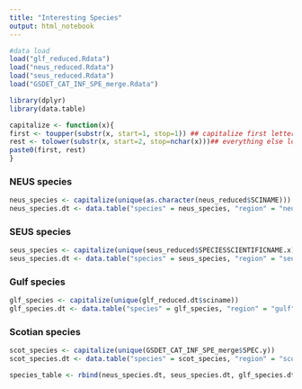 ```yaml
---
title: "Interesting Species"
output: html_notebook
---
```


```r
#data load
load("glf_reduced.Rdata")
load("neus_reduced.Rdata")
load("seus_reduced.Rdata")
load("GSDET_CAT_INF_SPE_merge.Rdata")

library(dplyr)
library(data.table)

capitalize <- function(x){
first <- toupper(substr(x, start=1, stop=1)) ## capitalize first letter
rest <- tolower(substr(x, start=2, stop=nchar(x)))## everything else lowercase
paste0(first, rest)
}
```

### NEUS species
```r
neus_species <- capitalize(unique(as.character(neus_reduced$SCINAME)))
neus_species.dt <- data.table("species" = neus_species, "region" = "neus")
```

### SEUS species
```r
seus_species <- capitalize(unique(seus_reduced$SPECIESSCIENTIFICNAME.x))
seus_species.dt <- data.table("species" = seus_species, "region" = "seus")
```

### Gulf species
```r
glf_species <- capitalize(unique(glf_reduced.dt$sciname))
glf_species.dt <- data.table("species" = glf_species, "region" = "gulf")
```

### Scotian species
```r
scot_species <- capitalize(unique(GSDET_CAT_INF_SPE_merge$SPEC.y))
scot_species.dt <- data.table("species" = scot_species, "region" = "scotian")
```

```r
species_table <- rbind(neus_species.dt, seus_species.dt, glf_species.dt, scot_species.dt)
```

